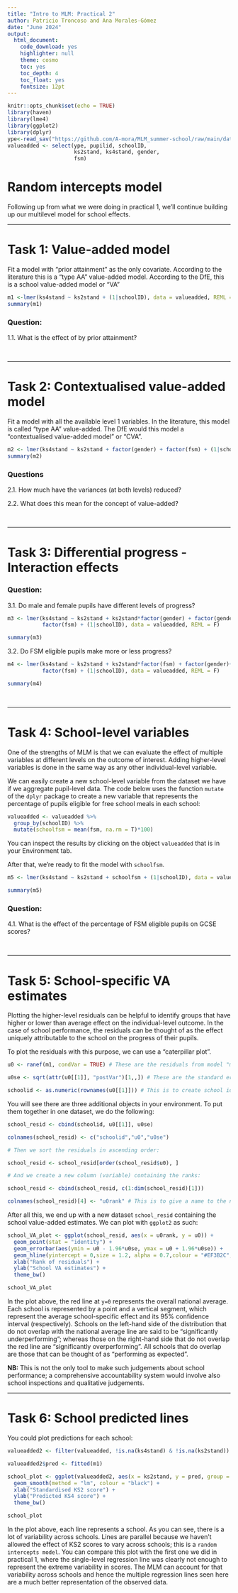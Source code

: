 ```yaml
---
title: "Intro to MLM: Practical 2"
author: Patricio Troncoso and Ana Morales-Gómez
date: "June 2024"
output: 
  html_document:
    code_download: yes
    highlighter: null
    theme: cosmo
    toc: yes
    toc_depth: 4
    toc_float: yes
    fontsize: 12pt
---
```


```r
knitr::opts_chunk$set(echo = TRUE)
library(haven)
library(lme4)
library(ggplot2)
library(dplyr)
ype<-read_sav("https://github.com/A-mora/MLM_summer-school/raw/main/data/lsype_15000_final_2011_05_04.sav")
valueadded <- select(ype, pupilid, schoolID, 
                     ks2stand, ks4stand, gender, 
                     fsm)
```
# Random intercepts model

Following up from what we were doing in practical 1, we'll continue building up our multilevel model for school effects.

***

# Task 1: Value-added model

Fit a model with "prior attainment" as the only covariate. According to the literature this is a "type AA" value-added model. According to the DfE, this is a school value-added model or "VA"

```r

m1 <-lmer(ks4stand ~ ks2stand + (1|schoolID), data = valueadded, REML = F)
summary(m1)
```

### Question:

1.1. What is the effect of by prior attainment?

<br>

***

# Task 2: Contextualised value-added model

Fit a model with all the available level 1 variables. In the literature, this model is called "type AA" value-added. The DfE would this model a "contextualised value-added model" or "CVA".

```r

m2 <- lmer(ks4stand ~ ks2stand + factor(gender) + factor(fsm) + (1|schoolID), data = valueadded, REML = F)
summary(m2)
```

### Questions

2.1. How much have the variances (at both levels) reduced?

2.2. What does this mean for the concept of value-added?

<br>

***

# Task 3: Differential progress - Interaction effects

### Question:

3.1. Do male and female pupils have different levels of progress?

```r
m3 <- lmer(ks4stand ~ ks2stand + ks2stand*factor(gender) + factor(gender)+
           factor(fsm) + (1|schoolID), data = valueadded, REML = F)

summary(m3)
```

3.2. Do FSM eligible pupils make more or less progress?

```r
m4 <- lmer(ks4stand ~ ks2stand + ks2stand*factor(fsm) + factor(gender)+
           factor(fsm) + (1|schoolID), data = valueadded, REML = F)

summary(m4)
```

<br>

***

# Task 4: School-level variables

One of the strengths of MLM is that we can evaluate the effect of multiple variables at different levels on the outcome of interest. Adding higher-level variables is done in the same way as any other individual-level variable.

We can easily create a new school-level variable from the dataset we have if we aggregate pupil-level data. The code below uses the function `mutate` of the `dplyr` package to create a new variable that represents the percentage of pupils eligible for free school meals in each school:

```r
valueadded <- valueadded %>%
  group_by(schoolID) %>%
  mutate(schoolfsm = mean(fsm, na.rm = T)*100)
```

You can inspect the results by clicking on the object `valueadded` that is in your Environment tab.

After that, we're ready to fit the model with `schoolfsm`.

```r
m5 <- lmer(ks4stand ~ ks2stand + schoolfsm + (1|schoolID), data = valueadded, REML = F)

summary(m5)
```

### Question:

4.1. What is the effect of the percentage of FSM eligible pupils on GCSE scores?

<br>

***

# Task 5: School-specific VA estimates

Plotting the higher-level residuals can be helpful to identify groups that have higher or lower than average effect on the individual-level outcome. In the case of school performance, the residuals can be thought of as the effect uniquely attributable to the school on the progress of their pupils.

To plot the residuals with this purpose, we can use a "caterpillar plot".


```r

u0 <- ranef(m1, condVar = TRUE) # These are the residuals from model "m1"

u0se <- sqrt(attr(u0[[1]], "postVar")[1,,]) # These are the standard errors of the residuals

schoolid <- as.numeric(rownames(u0[[1]])) # This is to create school identifiers
```

You will see there are three additional objects in your environment. To put them together in one dataset, we do the following:

```r

school_resid <- cbind(schoolid, u0[[1]], u0se)

colnames(school_resid) <- c("schoolid","u0","u0se")

# Then we sort the residuals in ascending order:

school_resid <- school_resid[order(school_resid$u0), ] 

# And we create a new column (variable) containing the ranks:

school_resid <- cbind(school_resid, c(1:dim(school_resid)[1]))

colnames(school_resid)[4] <- "u0rank" # This is to give a name to the new column containing the ranks
```

After all this, we end up with a new dataset `school_resid` containing the school value-added estimates. We can plot with `ggplot2` as such:

```r
school_VA_plot <- ggplot(school_resid, aes(x = u0rank, y = u0)) + 
  geom_point(stat = "identity") +
  geom_errorbar(aes(ymin = u0 - 1.96*u0se, ymax = u0 + 1.96*u0se)) +
  geom_hline(yintercept = 0,size = 1.2, alpha = 0.7,colour = "#EF3B2C", linetype = "twodash") +
  xlab("Rank of residuals") +
  ylab("School VA estimates") +
  theme_bw()

school_VA_plot

```

In the plot above, the red line at `y=0` represents the overall national average. Each school is represented by a point and a vertical segment, which represent the average school-specific effect and its 95% confidence interval (respectively). Schools on the left-hand side of the distribution that do not overlap with the national average line are said to be "significantly underperforming"; whereas those on the right-hand side that do not overlap the red line are "significantly overperforming". All schools that do overlap are those that can be thought of as "performing as expected". 

**NB:** This is not the only tool to make such judgements about school performance; a comprehensive accountability system would involve also school inspections and qualitative judgements.

***

# Task 6: School predicted lines

You could plot predictions for each school:
```r

valueadded2 <- filter(valueadded, !is.na(ks4stand) & !is.na(ks2stand)) # this filter is necessary to avoid issues with missing values

valueadded2$pred <- fitted(m1)

school_plot <- ggplot(valueadded2, aes(x = ks2stand, y = pred, group = factor(schoolID))) + 
  geom_smooth(method = "lm", colour = "black") +
  xlab("Standardised KS2 score") +
  ylab("Predicted KS4 score") +
  theme_bw()

school_plot

```

In the plot above, each line represents a school. As you can see, there is a lot of variability across schools. 
Lines are parallel because we haven't allowed the effect of KS2 scores to vary across schools; this is a `random intercepts model`. You can compare this plot with the first one we did in practical 1, where the single-level regression line was clearly not enough to represent the extreme variability in scores. The MLM can account for that variability across schools and hence the multiple regression lines seen here are a much better representation of the observed data.